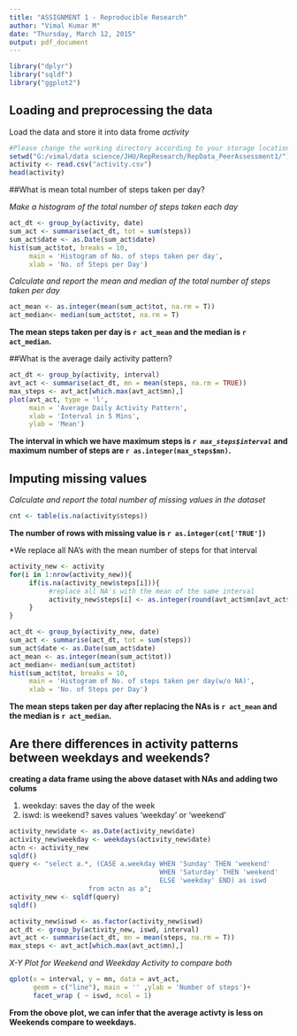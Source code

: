 ```yaml
---
title: "ASSIGNMENT 1 - Reproducible Research"
author: "Vimal Kumar M"
date: "Thursday, March 12, 2015"
output: pdf_document
---
```

```r
library("dplyr")
library("sqldf")
library("ggplot2")
```
## Loading and preprocessing the data
Load the data and store it into data frome *activity*
```r
#Please change the working directory according to your storage location
setwd("G:/vimal/data science/JHU/RepResearch/RepData_PeerAssessment1/")
activity <- read.csv("activity.csv")
head(activity)
```

##What is mean total number of steps taken per day?

*Make a histogram of the total number of steps taken each day*

```r
act_dt <- group_by(activity, date)
sum_act <- summarise(act_dt, tot = sum(steps))
sum_act$date <- as.Date(sum_act$date)
hist(sum_act$tot, breaks = 10, 
     main = 'Histogram of No. of steps taken per day',
     xlab = 'No. of Steps per Day')  
```

*Calculate and report the mean and median of the total number of steps taken per day*

```r
act_mean <- as.integer(mean(sum_act$tot, na.rm = T))
act_median<- median(sum_act$tot, na.rm = T)
```
**The mean steps taken per day is `r act_mean` and the median is `r act_median`.**


##What is the average daily activity pattern?
```r
act_dt <- group_by(activity, interval)
avt_act <- summarise(act_dt, mn = mean(steps, na.rm = TRUE))
max_steps <- avt_act[which.max(avt_act$mn),]
plot(avt_act, type = 'l', 
     main = 'Average Daily Activity Pattern', 
     xlab = 'Interval in 5 Mins',
     ylab = 'Mean')
```

**The interval in which we have maximum steps is *`r max_steps$interval`* and maximum number of steps are `r as.integer(max_steps$mn)`.**


## Imputing missing values
*Calculate and report the total number of missing values in the dataset*
```r
cnt <- table(is.na(activity$steps))
```

**The number of rows with missing value is `r as.integer(cnt['TRUE'])`**

*We replace all NA's with the mean number of steps for that interval
```r
activity_new <- activity
for(i in 1:nrow(activity_new)){
     if(is.na(activity_new$steps[i])){
          #replace all NA's with the mean of the same interval
          activity_new$steps[i] <- as.integer(round(avt_act$mn[avt_act$interval == activity_new$interval[i]]))
     }
}

act_dt <- group_by(activity_new, date)
sum_act <- summarise(act_dt, tot = sum(steps))
sum_act$date <- as.Date(sum_act$date)
act_mean <- as.integer(mean(sum_act$tot))
act_median<- median(sum_act$tot)
hist(sum_act$tot, breaks = 10, 
     main = 'Histogram of No. of steps taken per day(w/o NA)',
     xlab = 'No. of Steps per Day')
```

**The mean steps taken per day after replacing the NAs is `r act_mean` and the median is `r act_median`.**


## Are there differences in activity patterns between weekdays and weekends?
**creating a data frame using the above dataset with NAs and adding two colums**

1. weekday: saves the day of the week
2. iswd: is weekend? saves values 'weekday' or 'weekend'

```r
activity_new$date <- as.Date(activity_new$date)
activity_new$weekday <- weekdays(activity_new$date)
actn <- activity_new
sqldf()
query <- "select a.*, (CASE a.weekday WHEN 'Sunday' THEN 'weekend' 
                                      WHEN 'Saturday' THEN 'weekend' 
                                      ELSE 'weekday' END) as iswd 
                    from actn as a";
activity_new <- sqldf(query)
sqldf()

activity_new$iswd <- as.factor(activity_new$iswd)
act_dt <- group_by(activity_new, iswd, interval)
avt_act <- summarise(act_dt, mn = mean(steps, na.rm = T))
max_steps <- avt_act[which.max(avt_act$mn),]
```

*X-Y Plot for Weekend and Weekday Activity to compare both*
```r
qplot(x = interval, y = mn, data = avt_act,
      geom = c("line"), main = '' ,ylab = 'Number of steps')+
      facet_wrap ( ~ iswd, ncol = 1)
```

**From the obove plot, we can infer that the average activty is less on Weekends compare to weekdays.**